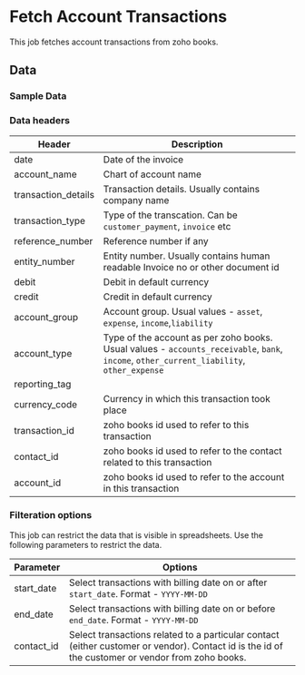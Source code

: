# Fetch Account Transactions

This job fetches account transactions from zoho books. 




## Data

### Sample Data

<Gsheet
  src="https://docs.google.com/spreadsheets/d/1-gX-uq5YrTW-6gQJYM-mNXitEOfJLTiQCvPtV8CR1Yc/edit#gid=787569954"
/>


### Data headers

| Header | Description |
|----|----|
| date | Date of the invoice |
| account_name | Chart of account name |
| transaction_details | Transaction details. Usually contains company name |
| transaction_type | Type of the transcation. Can be `customer_payment`, `invoice` etc |
| reference_number | Reference number if any |
| entity_number | Entity number. Usually contains human readable Invoice no or other document id |
| debit | Debit in default currency |
| credit | Credit in default currency |
| account_group | Account group. Usual values - `asset`, `expense`, `income`,`liability` |
| account_type | Type of the account as per zoho books. Usual values - `accounts_receivable`, `bank`, `income`, `other_current_liability`, `other_expense` |
| reporting_tag |  |
| currency_code | Currency in which this transaction took place |
| transaction_id | zoho books id used to refer to this transaction |
| contact_id | zoho books id used to refer to the contact related to this transaction |
| account_id | zoho books id used to refer to the account in this transaction |


### Filteration options

This job can restrict the data that is visible in spreadsheets. Use the following parameters to restrict the data.

| Parameter | Options |
|----|----|
| start_date | Select transactions with billing date on or after `start_date`. Format - `YYYY-MM-DD` |
| end_date | Select transactions with billing date on or before `end_date`. Format - `YYYY-MM-DD` |
| contact_id | Select transactions related to a particular contact (either customer or vendor). Contact id is the id of the customer or vendor from zoho books.  |

<!---
## Others

### Similar jobs

Similar sort of data can be achieved by using get accounting transaction job and filtering it by invoice type. 

### Reports that use this job

Here are some of the report templates that use this job: 
-->
